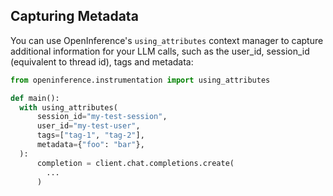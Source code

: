 ## Capturing Metadata

You can use OpenInference's `using_attributes` context manager to capture additional information for your LLM calls, such as the user_id, session_id (equivalent to thread id), tags and metadata:

```python
from openinference.instrumentation import using_attributes

def main():
  with using_attributes(
      session_id="my-test-session",
      user_id="my-test-user",
      tags=["tag-1", "tag-2"],
      metadata={"foo": "bar"},
  ):
      completion = client.chat.completions.create(
        ...
      )
```